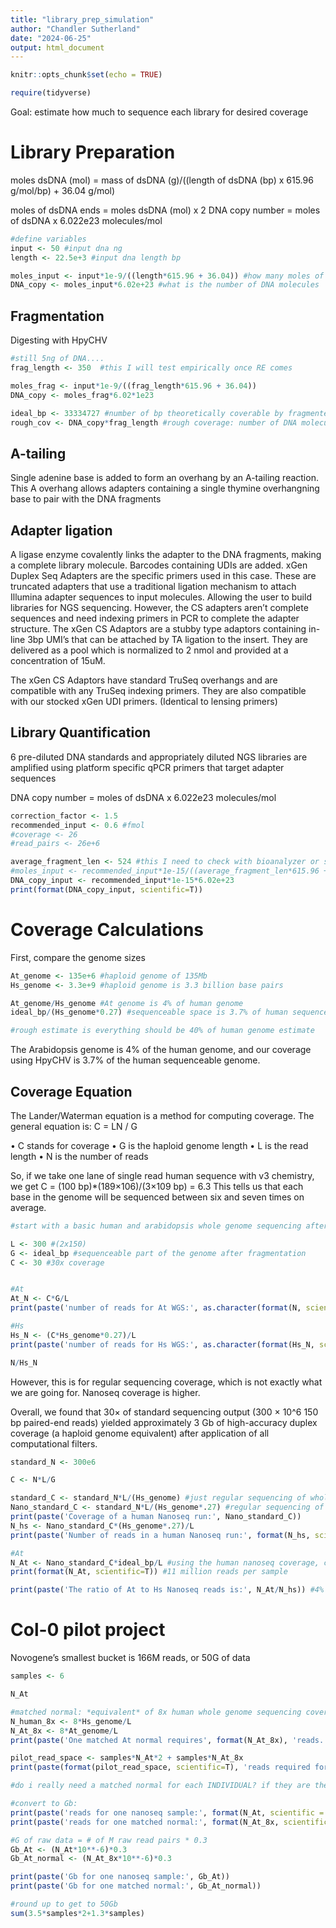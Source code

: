 ```yaml
---
title: "library_prep_simulation"
author: "Chandler Sutherland"
date: "2024-06-25"
output: html_document
---
```


```r
knitr::opts_chunk$set(echo = TRUE)
```

```r
require(tidyverse)
```

Goal: estimate how much to sequence each library for desired coverage


# Library Preparation 

moles dsDNA (mol) = mass of dsDNA (g)/((length of dsDNA (bp) x 615.96
g/mol/bp) + 36.04 g/mol) 

moles of dsDNA ends = moles dsDNA (mol) x 2 DNA
copy number = moles of dsDNA x 6.022e23 molecules/mol

```r
#define variables 
input <- 50 #input dna ng
length <- 22.5e+3 #input dna length bp 

moles_input <- input*1e-9/((length*615.96 + 36.04)) #how many moles of DNA input 
DNA_copy <- moles_input*6.02e+23 #what is the number of DNA molecules 
```

## Fragmentation

Digesting with HpyCHV

```r
#still 5ng of DNA.... 
frag_length <- 350  #this I will test empirically once RE comes 

moles_frag <- input*1e-9/((frag_length*615.96 + 36.04))
DNA_copy <- moles_frag*6.02*1e23

ideal_bp <- 33334727 #number of bp theoretically coverable by fragmented genome and size selection, will likely actually be smaller depending on DNA size to begin with and RE efficiency 
rough_cov <- DNA_copy*frag_length #rough coverage: number of DNA molecules*average length
```

## A-tailing

Single adenine base is added to form an overhang by an A-tailing
reaction. This A overhang allows adapters containing a single thymine
overhangning base to pair with the DNA fragments

## Adapter ligation

A ligase enzyme covalently links the adapter to the DNA fragments,
making a complete library molecule. Barcodes containing UDIs are added.
xGen Duplex Seq Adapters are the specific primers used in this case.
These are truncated adapters that use a traditional ligation mechanism
to attach Illumina adapter sequences to input molecules. Allowing the
user to build libraries for NGS sequencing. However, the CS adapters
aren't complete sequences and need indexing primers in PCR to complete
the adapter structure. The xGen CS Adaptors are a stubby type adaptors
containing in-line 3bp UMI's that can be attached by TA ligation to the
insert. They are delivered as a pool which is normalized to 2 nmol and
provided at a concentration of 15uM.

The xGen CS Adaptors have standard TruSeq overhangs and are compatible
with any TruSeq indexing primers. They are also compatible with our
stocked xGen UDI primers. (Identical to lensing primers)

## Library Quantification

6 pre-diluted DNA standards and appropriately diluted NGS libraries are
amplified using platform specific qPCR primers that target adapter
sequences

DNA copy number = moles of dsDNA x 6.022e23 molecules/mol

```r
correction_factor <- 1.5 
recommended_input <- 0.6 #fmol 
#coverage <- 26 
#read_pairs <- 26e+6

average_fragment_len <- 524 #this I need to check with bioanalyzer or something 
#moles_input <- recommended_input*1e-15/((average_fragment_len*615.96 + 36.04))
DNA_copy_input <- recommended_input*1e-15*6.02e+23
print(format(DNA_copy_input, scientific=T))
```

# Coverage Calculations 

First, compare the genome sizes

```r
At_genome <- 135e+6 #haploid genome of 135Mb 
Hs_genome <- 3.3e+9 #haploid genome is 3.3 billion base pairs 

At_genome/Hs_genome #At genome is 4% of human genome 
ideal_bp/(Hs_genome*0.27) #sequenceable space is 3.7% of human sequenceable space 

#rough estimate is everything should be 40% of human genome estimate 
```

The Arabidopsis genome is 4% of the human genome, and our coverage using
HpyCHV is 3.7% of the human sequenceable genome.

## Coverage Equation

The Lander/Waterman equation is a method for computing coverage. The
general equation is: C = LN / G

• C stands for coverage • G is the haploid genome length • L is the read
length • N is the number of reads

So, if we take one lane of single read human sequence with v3 chemistry,
we get C = (100 bp)\*(189×106)/(3×109 bp) = 6.3 This tells us that each
base in the genome will be sequenced between six and seven times on
average.

```r
#start with a basic human and arabidopsis whole genome sequencing after genome fragmentation. How many reads to get to 30x coverage? 

L <- 300 #(2x150)
G <- ideal_bp #sequenceable part of the genome after fragmentation 
C <- 30 #30x coverage 


#At
At_N <- C*G/L
print(paste('number of reads for At WGS:', as.character(format(N, scientific=T)))) #3 million reads required for 1 sample at 30x coverage 

#Hs
Hs_N <- (C*Hs_genome*0.27)/L
print(paste('number of reads for Hs WGS:', as.character(format(Hs_N, scientific=T))))

N/Hs_N
```

However, this is for regular sequencing coverage, which is not exactly
what we are going for. Nanoseq coverage is higher.

Overall, we found that 30× of standard sequencing output (300 × 10\^6
150 bp paired-end reads) yielded approximately 3 Gb of high-accuracy
duplex coverage (a haploid genome equivalent) after application of all
computational filters.

```r
standard_N <- 300e6

C <- N*L/G

standard_C <- standard_N*L/(Hs_genome) #just regular sequencing of whole human genome 
Nano_standard_C <- standard_N*L/(Hs_genome*.27) #regular sequencing of reduced space 
print(paste('Coverage of a human Nanoseq run:', Nano_standard_C))
N_hs <- Nano_standard_C*(Hs_genome*.27)/L
print(paste('Number of reads in a human Nanoseq run:', format(N_hs, scientific =T))) #272 million reads ~ 300 million reads for one sample 

#At
N_At <- Nano_standard_C*ideal_bp/L #using the human nanoseq coverage, calculate required reads to achieve comprable coverage 
print(format(N_At, scientific=T)) #11 million reads per sample 

print(paste('The ratio of At to Hs Nanoseq reads is:', N_At/N_hs)) #4%
```

# Col-0 pilot project

Novogene's smallest bucket is 166M reads, or 50G of data

```r
samples <- 6 

N_At 

#matched normal: *equivalent* of 8x human whole genome sequencing coverage 
N_human_8x <- 8*Hs_genome/L
N_At_8x <- 8*At_genome/L
print(paste('One matched At normal requires', format(N_At_8x), 'reads.'))

pilot_read_space <- samples*N_At*2 + samples*N_At_8x
print(paste(format(pilot_read_space, scientific=T), 'reads required for At pilot')) #118 million reads

#do i really need a matched normal for each INDIVIDUAL? if they are the same genotype? Like no right? 
```

```r
#convert to Gb:
print(paste('reads for one nanoseq sample:', format(N_At, scientific = T)))
print(paste('reads for one matched normal:', format(N_At_8x, scientific = T)))

#G of raw data = # of M raw read pairs * 0.3
Gb_At <- (N_At*10**-6)*0.3
Gb_At_normal <- (N_At_8x*10**-6)*0.3

print(paste('Gb for one nanoseq sample:', Gb_At))
print(paste('Gb for one matched normal:', Gb_At_normal))

#round up to get to 50Gb 
sum(3.5*samples*2+1.3*samples)
```
